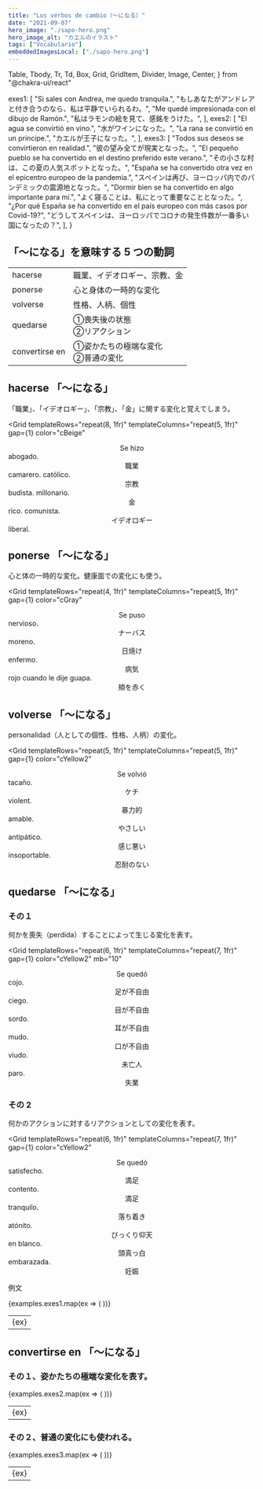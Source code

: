 ```yaml
---
title: "Los verbos de cambio（〜になる）"
date: "2021-09-07"
hero_image: "./sapo-hero.png"
hero_image_alt: "カエルのイラスト"
tags: ["Vocabulario"]
embeddedImagesLocal: ["./sapo-hero.png"]
---
```


  Table,
  Tbody,
  Tr,
  Td,
  Box,
  Grid,
  GridItem,
  Divider,
  Image,
  Center,
} from "@chakra-ui/react"

  exes1: [
    "Si sales con Andrea, me quedo tranquila.",
    "もしあなたがアンドレアと付き合うのなら、私は平静でいられるわ。",
    "Me quedé impresionada con el dibujo de Ramón.",
    "私はラモンの絵を見て、感銘をうけた。",
  ],
  exes2: [
    "El agua se convirtió en vino.",
    "水がワインになった。",
    "La rana se convirtió en un principe.",
    "カエルが王子になった。",
  ],
  exes3: [
    "Todos sus deseos se convirtieron en realidad.",
    "彼の望み全てが現実となった。",
    "El pequeño pueblo se ha convertido en el destino preferido este verano.",
    "その小さな村は、この夏の人気スポットとなった。",
    "España se ha convertido otra vez en el epicentro europeo de la pandemia.",
    "スペインは再び、ヨーロッパ内でのパンデミックの震源地となった。",
    "Dormir bien se ha convertido en algo importante para mí.",
    "よく寝ることは、私にとって重要なこととなった。",
    "¿Por qué España se ha convertido en el país europeo con más casos por Covid-19?",
    "どうしてスペインは、ヨーロッパでコロナの発生件数が一番多い国になったの？",
  ],
}

<Box>
  <GatsbyImage alt="カエルのイラスト" image={getImage(props.localImages[0])} />
</Box>

## 「〜になる」を意味する 5 つの動詞

<Table variant="striped" colorScheme="blackAlpha" mt="3">
  <Tbody>
    <Tr>
      <Td>hacerse</Td>
      <Td>職業、イデオロギー、宗教、金</Td>
    </Tr>
    <Tr>
      <Td>ponerse</Td>
      <Td>心と身体の一時的な変化</Td>
    </Tr>
    <Tr>
      <Td>volverse</Td>
      <Td>性格、人柄、個性</Td>
    </Tr>
    <Tr>
      <Td>quedarse</Td>
      <Td>
        ①喪失後の状態　
        <br />
        ②リアクション
      </Td>
    </Tr>
    <Tr>
      <Td>convertirse en</Td>
      <Td>
        ①姿かたちの極端な変化
        <br />
        ②普通の変化
      </Td>
    </Tr>
  </Tbody>
</Table>

## hacerse 「〜になる」

「職業」、「イデオロギー」、「宗教」、「金」に関する変化と覚えてしまう。

<Grid
  templateRows="repeat(8, 1fr)"
  templateColumns="repeat(5, 1fr)"
  gap={1}
  color="cBeige"
>
  <Center as={GridItem} rowSpan={8} colSpan={2} bg="cBlue2">
    Se hizo
  </Center>
  <GridItem rowSpan={1} colSpan={2} bg="cBlue2" px="2">
    abogado.
  </GridItem>
  <Center as={GridItem} rowSpan={2} colSpan={1} px="1" bg="cBlue2">
    職業
  </Center>
  <GridItem rowSpan={1} colSpan={2} bg="cBlue2" px="2">
    camarero.
  </GridItem>
  <GridItem rowSpan={1} colSpan={2} bg="cBlue2" px="2">
    católico.
  </GridItem>
  <Center as={GridItem} rowSpan={2} colSpan={1} px="1" bg="cBlue2">
    宗教
  </Center>
  <GridItem rowSpan={1} colSpan={2} bg="cBlue2" px="2">
    budista.
  </GridItem>
  <GridItem rowSpan={1} colSpan={2} bg="cBlue2" px="2">
    millonario.
  </GridItem>
  <Center as={GridItem} rowSpan={2} colSpan={1} px="1" bg="cBlue2">
    金
  </Center>
  <GridItem rowSpan={1} colSpan={2} bg="cBlue2" px="2">
    rico.
  </GridItem>
  <GridItem rowSpan={1} colSpan={2} bg="cBlue2" px="2">
    comunista.
  </GridItem>
  <Center as={GridItem} rowSpan={2} colSpan={1} px="1" bg="cBlue2">
    イデオロギー
  </Center>
  <GridItem rowSpan={1} colSpan={2} bg="cBlue2" px="2">
    liberal.
  </GridItem>
</Grid>

## ponerse 「〜になる」

心と体の一時的な変化。健康面での変化にも使う。

<Grid
  templateRows="repeat(4, 1fr)"
  templateColumns="repeat(5, 1fr)"
  gap={1}
  color="cGray"
>
  <Center as={GridItem} rowSpan={4} colSpan={2} bg="cGray2">
    Se puso
  </Center>
  <GridItem rowSpan={1} colSpan={2} bg="cGray2" px="2">
    nervioso.
  </GridItem>
  <Center as={GridItem} rowSpan={1} colSpan={1} px="1" bg="cGray2">
    ナーバス
  </Center>
  <GridItem rowSpan={1} colSpan={2} bg="cGray2" px="2">
    moreno.
  </GridItem>
  <Center as={GridItem} rowSpan={1} colSpan={1} px="1" bg="cGray2">
    日焼け
  </Center>
  <GridItem rowSpan={1} colSpan={2} bg="cGray2" px="2">
    enfermo.
  </GridItem>
  <Center as={GridItem} rowSpan={1} colSpan={1} px="1" bg="cGray2">
    病気
  </Center>
  <GridItem rowSpan={1} colSpan={2} bg="cGray2" px="2">
    rojo cuando le dije guapa.
  </GridItem>
  <Center as={GridItem} rowSpan={1} colSpan={1} px="1" bg="cGray2">
    頬を赤く
  </Center>
</Grid>

## volverse 「〜になる」

personalidad（人としての個性、性格、人柄）の変化。

<Grid
  templateRows="repeat(5, 1fr)"
  templateColumns="repeat(5, 1fr)"
  gap={1}
  color="cYellow2"
>
  <Center as={GridItem} rowSpan={5} colSpan={2} bg="cRed">
    Se volvió
  </Center>
  <GridItem rowSpan={1} colSpan={2} bg="cRed" px="2">
    tacaño.
  </GridItem>
  <Center as={GridItem} rowSpan={1} colSpan={1} px="1" bg="cRed">
    ケチ
  </Center>
  <GridItem rowSpan={1} colSpan={2} bg="cRed" px="2">
    violent.
  </GridItem>
  <Center as={GridItem} rowSpan={1} colSpan={1} px="1" bg="cRed">
    暴力的
  </Center>
  <GridItem rowSpan={1} colSpan={2} bg="cRed" px="2">
    amable.
  </GridItem>
  <Center as={GridItem} rowSpan={1} colSpan={1} px="1" bg="cRed">
    やさしい
  </Center>
  <GridItem rowSpan={1} colSpan={2} bg="cRed" px="2">
    antipático.
  </GridItem>
  <Center as={GridItem} rowSpan={1} colSpan={1} px="1" bg="cRed">
    感じ悪い
  </Center>
  <GridItem rowSpan={1} colSpan={2} bg="cRed" px="2">
    insoportable.
  </GridItem>
  <Center as={GridItem} rowSpan={1} colSpan={1} px="1" bg="cRed">
    忍耐のない
  </Center>
</Grid>

## quedarse 「〜になる」

### その１

何かを喪失（perdida）することによって生じる変化を表す。

<Grid
  templateRows="repeat(6, 1fr)"
  templateColumns="repeat(7, 1fr)"
  gap={1}
  color="cYellow2"
  mb="10"
>
  <Center as={GridItem} rowSpan={6} colSpan={3} bg="cGray">
    Se quedó
  </Center>
  <GridItem rowSpan={1} colSpan={2} bg="cGray" px="2">
    cojo.
  </GridItem>
  <Center as={GridItem} rowSpan={1} colSpan={2} px="1" bg="cGray">
    足が不自由
  </Center>
  <GridItem rowSpan={1} colSpan={2} bg="cGray" px="2">
    ciego.
  </GridItem>
  <Center as={GridItem} rowSpan={1} colSpan={2} px="1" bg="cGray">
    目が不自由
  </Center>
  <GridItem rowSpan={1} colSpan={2} bg="cGray" px="2">
    sordo.
  </GridItem>
  <Center as={GridItem} rowSpan={1} colSpan={2} px="1" bg="cGray">
    耳が不自由
  </Center>
  <GridItem rowSpan={1} colSpan={2} bg="cGray" px="2">
    mudo.
  </GridItem>
  <Center as={GridItem} rowSpan={1} colSpan={2} px="1" bg="cGray">
    口が不自由
  </Center>
  <GridItem rowSpan={1} colSpan={2} bg="cGray" px="2">
    viudo.
  </GridItem>
  <Center as={GridItem} rowSpan={1} colSpan={2} px="1" bg="cGray">
    未亡人
  </Center>
  <GridItem rowSpan={1} colSpan={2} bg="cGray" px="2">
    paro.
  </GridItem>
  <Center as={GridItem} rowSpan={1} colSpan={2} px="1" bg="cGray">
    失業
  </Center>
</Grid>

### その 2

何かのアクションに対するリアクションとしての変化を表す。

<Grid
  templateRows="repeat(6, 1fr)"
  templateColumns="repeat(7, 1fr)"
  gap={1}
  color="cYellow2"
>
  <Center as={GridItem} rowSpan={6} colSpan={3} bg="cGray">
    Se quedó
  </Center>
  <GridItem rowSpan={1} colSpan={2} bg="cGray" px="2">
    satisfecho.
  </GridItem>
  <Center as={GridItem} rowSpan={1} colSpan={2} px="1" bg="cGray">
    満足
  </Center>
  <GridItem rowSpan={1} colSpan={2} bg="cGray" px="2">
    contento.
  </GridItem>
  <Center as={GridItem} rowSpan={1} colSpan={2} px="1" bg="cGray">
    満足
  </Center>
  <GridItem rowSpan={1} colSpan={2} bg="cGray" px="2">
    tranquilo.
  </GridItem>
  <Center as={GridItem} rowSpan={1} colSpan={2} px="1" bg="cGray">
    落ち着き
  </Center>
  <GridItem rowSpan={1} colSpan={2} bg="cGray" px="2">
    atónito.
  </GridItem>
  <Center as={GridItem} rowSpan={1} colSpan={2} px="1" bg="cGray">
    びっくり仰天
  </Center>
  <GridItem rowSpan={1} colSpan={2} bg="cGray" px="2">
    en blanco.
  </GridItem>
  <Center as={GridItem} rowSpan={1} colSpan={2} px="1" bg="cGray">
    頭真っ白
  </Center>
  <GridItem rowSpan={1} colSpan={2} bg="cGray" px="2">
    embarazada.
  </GridItem>
  <Center as={GridItem} rowSpan={1} colSpan={2} px="1" bg="cGray">
    妊娠
  </Center>
</Grid>

例文

<Table variant="striped" colorScheme="blackAlpha" mt="3" mb="8">
  <Tbody>
    {examples.exes1.map(ex => (
      <Tr key={ex}>
        <Td>{ex}</Td>
      </Tr>
    ))}
  </Tbody>
</Table>

## convertirse en 「〜になる」

### その１、姿かたちの極端な変化を表す。

<Table variant="striped" colorScheme="yellow" mt="3" mb="12">
  <Tbody>
    {examples.exes2.map(ex => (
      <Tr key={ex}>
        <Td>{ex}</Td>
      </Tr>
    ))}
  </Tbody>
</Table>

### その２、普通の変化にも使われる。

<Table variant="striped" colorScheme="yellow" mt="3" mb="8">
  <Tbody>
    {examples.exes3.map(ex => (
      <Tr key={ex}>
        <Td>{ex}</Td>
      </Tr>
    ))}
  </Tbody>
</Table>
